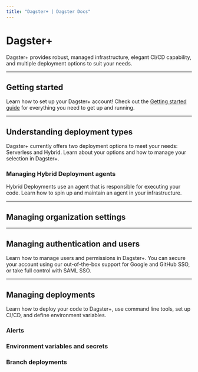 ```yaml
---
title: "Dagster+ | Dagster Docs"
---
```


# Dagster+

Dagster+ provides robust, managed infrastructure, elegant CI/CD capability, and multiple deployment options to suit your needs.

---

## Getting started

Learn how to set up your Dagster+ account! Check out the [Getting started guide](/dagster-plus/getting-started) for everything you need to get up and running.

---

## Understanding deployment types

Dagster+ currently offers two deployment options to meet your needs: Serverless and Hybrid. Learn about your options and how to manage your selection in Dagster+.

<ArticleList>
  <ArticleListItem
    title="Serverless deployment"
    href="/dagster-plus/deployment/serverless"
  ></ArticleListItem>
  <ArticleListItem
    title="Hybrid deployment"
    href="/dagster-plus/deployment/hybrid"
  ></ArticleListItem>
</ArticleList>

### Managing Hybrid Deployment agents

Hybrid Deployments use an agent that is responsible for executing your code. Learn how to spin up and maintain an agent in your infrastructure.

<ArticleList>
  <ArticleListItem
    href="/dagster-plus/deployment/agents/amazon-ecs"
    title="Amazon Elastic Container Service (ECS) agents"
  ></ArticleListItem>
  <ArticleListItem
    href="/dagster-plus/deployment/agents/docker"
    title="Docker agents"
  ></ArticleListItem>
  <ArticleListItem
    href="/dagster-plus/deployment/agents/kubernetes/configuring-running-kubernetes-agent"
    title="Kubernetes agents"
  ></ArticleListItem>
  <ArticleListItem
    href="/dagster-plus/deployment/agents/local"
    title="Local agents"
  ></ArticleListItem>
  <ArticleListItem
    href="/dagster-plus/deployment/agents/customizing-configuration"
    title="Customizing agent configuration"
  ></ArticleListItem>
  <ArticleListItem
    href="/dagster-plus/deployment/agents/running-multiple-agents"
    title="Running multiple agents"
  ></ArticleListItem>
</ArticleList>

---

## Managing organization settings

<ArticleList>
  <ArticleListItem
    title="Managing user and agent tokens"
    href="/dagster-plus/account/managing-user-agent-tokens"
  ></ArticleListItem>
</ArticleList>

---

## Managing authentication and users

Learn how to manage users and permissions in Dagster+. You can secure your account using our out-of-the-box support for Google and GitHub SSO, or take full control with SAML SSO.

<ArticleList>
  <ArticleListItem
    title="Managing users and permissions in Dagster+"
    href="/dagster-plus/account/managing-users"
  ></ArticleListItem>
  <ArticleListItem
    href="/dagster-plus/account/authentication/setting-up-azure-ad-saml-sso"
    title="Azure Active Directory SAML SSO"
  ></ArticleListItem>
  <ArticleListItem
    href="/dagster-plus/account/authentication/setting-up-google-workspace-saml-sso"
    title="Google Workspace SAML SSO"
  ></ArticleListItem>
  <ArticleListItem
    href="/dagster-plus/account/authentication/okta/saml-sso"
    title="Okta SAML SSO"
  ></ArticleListItem>
  <ArticleListItem
    href="/dagster-plus/account/authentication/setting-up-onelogin-saml-sso"
    title="OneLogin SAML SSO"
  ></ArticleListItem>
  <ArticleListItem
    href="/dagster-plus/account/authentication/setting-up-pingone-saml-sso"
    title="PingOne SAML SSO"
  ></ArticleListItem>
</ArticleList>

---

## Managing deployments

Learn how to deploy your code to Dagster+, use command line tools, set up CI/CD, and define environment variables.

<ArticleList>
  <ArticleListItem
    title="Managing full deployments"
    href="/dagster-plus/managing-deployments/managing-deployments"
  ></ArticleListItem>
  <ArticleListItem
    title="Deployment settings reference"
    href="/dagster-plus/managing-deployments/deployment-settings-reference"
  ></ArticleListItem>
  <ArticleListItem
    title="Adding and managing code locations"
    href="/dagster-plus/managing-deployments/code-locations"
  ></ArticleListItem>
  <ArticleListItem
    title="Using the dagster-cloud CLI"
    href="/dagster-plus/managing-deployments/dagster-plus-cli"
  ></ArticleListItem>
</ArticleList>

### Alerts

<ArticleList>
  <ArticleListItem
    title="Alerting overview"
    href="/dagster-plus/managing-deployments/alerts"
  ></ArticleListItem>
  <ArticleListItem
    title="Managing alerts in Dagster+"
    href="/dagster-plus/managing-deployments/alerts/managing-alerts-in-ui"
  ></ArticleListItem>
  <ArticleListItem
    title="Managing alerts using the dagster-cloud CLI"
    href="/dagster-plus/managing-deployments/alerts/managing-alerts-cli"
  ></ArticleListItem>
  <ArticleListItem
    title="Email alerts"
    href="/dagster-plus/managing-deployments/alerts/email"
  ></ArticleListItem>
  <ArticleListItem
    title="Microsoft Teams alerts"
    href="/dagster-plus/managing-deployments/alerts/microsoft-teams"
  ></ArticleListItem>
  <ArticleListItem
    title="Slack alerts"
    href="/dagster-plus/managing-deployments/alerts/slack"
  ></ArticleListItem>
  <ArticleListItem
    title="PagerDuty alerts"
    href="/dagster-plus/managing-deployments/alerts/pagerduty"
  ></ArticleListItem>
</ArticleList>

### Environment variables and secrets

<ArticleList>
  <ArticleListItem
    title="Using environment variables and secrets"
    href="/dagster-plus/managing-deployments/environment-variables-and-secrets"
  ></ArticleListItem>
  <ArticleListItem
    title="Setting up environment variables using Hybrid agent configuration"
    href="/dagster-plus/managing-deployments/setting-environment-variables-agents"
  ></ArticleListItem>
  <ArticleListItem
    title="Reserved environment variables"
    href="/dagster-plus/managing-deployments/reserved-environment-variables"
  ></ArticleListItem>
</ArticleList>

### Branch deployments

<ArticleList>
  <ArticleListItem
    title="Using Branch Deployments for Continous Integration (CI)"
    href="/dagster-plus/managing-deployments/branch-deployments"
  ></ArticleListItem>
  <ArticleListItem
    title="Setting up Branch Deployments with GitHub Actions"
    href="/dagster-plus/managing-deployments/branch-deployments/using-branch-deployments-with-github"
  ></ArticleListItem>
  <ArticleListItem
    title="Setting up Branch Deployments with the dagster-cloud CLI"
    href="/dagster-plus/managing-deployments/branch-deployments/using-branch-deployments"
  ></ArticleListItem>
  <ArticleListItem
    title="Tracking asset changes with Branch Deployments"
    href="/dagster-plus/managing-deployments/branch-deployments/change-tracking"
  ></ArticleListItem>
</ArticleList>
